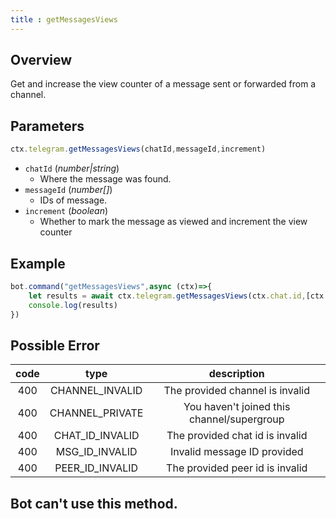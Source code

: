 ```yaml
---
title : getMessagesViews
---
```

## Overview
Get and increase the view counter of a message sent or forwarded from a channel.
## Parameters
```ts 
ctx.telegram.getMessagesViews(chatId,messageId,increment)
```
- `chatId` (_number|string_)
    - Where the message was found.
- `messageId` (_number[]_)
    - IDs of message.
- `increment` (_boolean_)
    - Whether to mark the message as viewed and increment the view counter
## Example
```ts headlight=2
bot.command("getMessagesViews",async (ctx)=>{
    let results = await ctx.telegram.getMessagesViews(ctx.chat.id,[ctx.id]) 
    console.log(results) 
})
```
## Possible Error
| code |       type        |                description                 |
|:----:|:-----------------:|:------------------------------------------:|
| 400  |  CHANNEL_INVALID  |      The provided channel is invalid       |
| 400  |  CHANNEL_PRIVATE  | You haven't joined this channel/supergroup |
| 400  | CHAT_ID_INVALID |      The provided chat id is invalid       |
| 400  | MSG_ID_INVALID  |        Invalid message ID provided         |
| 400  | PEER_ID_INVALID |      The provided peer id is invalid       |

## Bot can't use this method.